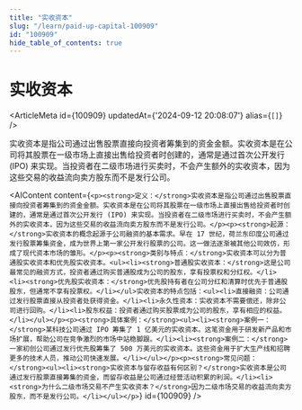 ```yaml
---
title: "实收资本"
slug: "/learn/paid-up-capital-100909"
id: "100909"
hide_table_of_contents: true
---
```



# 实收资本

<ArticleMeta id={100909} updatedAt={'2024-09-12 20:08:07'} alias={`[]`} />
<div className='border-solid border-b border-t-0 my-4 border-[var(--ifm-color-gray-300)]' />

实收资本是指公司通过出售股票直接向投资者筹集到的资金金额。实收资本是在公司将其股票在一级市场上直接出售给投资者时创建的，通常是通过首次公开发行 (IPO) 来实现。当投资者在二级市场进行买卖时，不会产生额外的实收资本，因为这些交易的收益流向卖方股东而不是发行公司。

<AIContent content={`<p><strong>定义：</strong>实收资本是指公司通过出售股票直接向投资者筹集到的资金金额。实收资本是在公司将其股票在一级市场上直接出售给投资者时创建的，通常是通过首次公开发行 (IPO) 来实现。当投资者在二级市场进行买卖时，不会产生额外的实收资本，因为这些交易的收益流向卖方股东而不是发行公司。</p><p><strong>起源：</strong>实收资本的概念起源于公司融资的基本需求。早在 17 世纪，荷兰东印度公司通过发行股票筹集资金，成为世界上第一家公开发行股票的公司。这一做法逐渐被其他公司效仿，形成了现代资本市场的雏形。</p><p><strong>类别与特点：</strong>实收资本可以分为普通股实收资本和优先股实收资本。<ul><li><strong>普通股实收资本：</strong>这是公司最常见的融资方式，投资者通过购买普通股成为公司的股东，享有投票权和分红权。</li><li><strong>优先股实收资本：</strong>优先股持有者在公司分红和清算时优先于普通股股东，但通常不享有投票权。</li></ul>实收资本的特点包括：<ul><li>直接融资：公司通过发行股票直接从投资者处获得资金。</li><li>永久性资本：实收资本不需要偿还，除非公司进行回购。</li><li>股东权益：投资者通过购买股票成为公司的股东，享有相应的权益。</li></ul></p><p><strong>具体案例：</strong><ul><li><strong>案例一：</strong>某科技公司通过 IPO 筹集了 1 亿美元的实收资本。这笔资金用于研发新产品和市场扩展，帮助公司在竞争激烈的市场中站稳脚跟。</li><li><strong>案例二：</strong>一家初创公司通过发行优先股筹集了 500 万美元的实收资本。这些资金用于扩大生产线和招聘更多的技术人员，推动公司快速发展。</li></ul></p><p><strong>常见问题：</strong><ul><li><strong>实收资本与留存收益有何区别？</strong>实收资本是公司通过发行股票直接筹集的资金，而留存收益是公司通过经营活动积累的利润。</li><li><strong>为什么二级市场交易不产生实收资本？</strong>因为二级市场交易的收益流向卖方股东，而不是发行公司。</li></ul></p>`} id={100909} />

